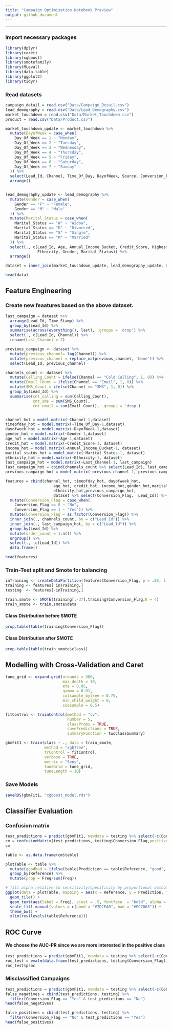 ```yaml
---
title: "Campaign Optimisation Notebook Preview"
output: github_document
---
```

---

### Import necessary packages
```r
library(dplyr)
library(caret)
library(xgboost)
library(smotefamily)
library(MLeval)
library(data.table)
library(ggplot2)
library(tidyr)
```

### Read datasets
```r
campaign_detail = read.csv("Data/Campaign_Detail.csv")
lead_demography = read.csv("Data/Lead_Demography.csv")
market_touchdown = read.csv("Data/Market_Touchdown.csv")
product = read.csv("Data/Product.csv")

```

```r
market_touchdown_update <- market_touchdown %>%
  mutate(DayofWeek = case_when(
    Day_Of_Week == 1 ~ "Monday",
    Day_Of_Week == 2 ~ "Tuesday",
    Day_Of_Week == 3 ~ "Wednesday",
    Day_Of_Week == 4 ~ "Thursday",
    Day_Of_Week == 5 ~ "Friday",
    Day_Of_Week == 6 ~ "Saturday",
    Day_Of_Week == 7 ~ "Sunday"
  )) %>%
  select(Lead_Id, Channel, Time_Of_Day, DayofWeek, Source, Conversion_Flag, Time_Stamp) %>%
  arrange()


lead_demography_update <- lead_demography %>%
  mutate(Gender = case_when(
    Gender == "F" ~ "Female",
    Gender == "M" ~ "Male"
  )) %>%
  mutate(Marital_Status = case_when(
    Marital_Status == "W" ~ "Widow",
    Marital_Status == "D" ~ "Divorced",
    Marital_Status == "S" ~ "Single",
    Marital_Status == "M" ~ "Married"
  )) %>%
  select(., c(Lead_Id, Age, Annual_Income_Bucket, Credit_Score, Highest_Education,
              Ethnicity, Gender, Marital_Status)) %>%
  arrange()

dataset = inner_join(market_touchdown_update, lead_demography_update, by = c("Lead_Id"))
```


```r
head(data)
```
## Feature Engineering
### Create new feaatures based on the above dataset.

```r

last_campaign = dataset %>%
  arrange(Lead_Id, Time_Stamp) %>%
  group_by(Lead_Id) %>%
  summarise(across(everything(), last), .groups = 'drop') %>%
  select(., c(Lead_Id, Channel)) %>%
  rename(Last_Channel = 2)

previous_campaign <- dataset %>%
  mutate(previous_channel= lag(Channel)) %>%
  mutate(previous_channel = replace_na(previous_channel, 'None')) %>%
  select(Lead_Id, previous_channel)

channels_count <- dataset %>%
  mutate(Calling_Count = ifelse(Channel == "Cold Calling", 1, 0)) %>%
  mutate(Email_Count = ifelse(Channel == "Email", 1, 0)) %>%
  mutate(SMS_Count = ifelse(Channel == "SMS", 1, 0)) %>%
  group_by(Lead_Id) %>%
  summarise(cnt_calling = sum(Calling_Count),
            cnt_sms = sum(SMS_Count),
            cnt_email = sum(Email_Count), .groups = 'drop')


channel_hot = model.matrix(~Channel-1,dataset)
timeofday_hot = model.matrix(~Time_Of_Day-1,dataset)
dayofweek_hot = model.matrix(~DayofWeek-1,dataset)
gender_hot = model.matrix(~Gender-1,dataset)
age_hot = model.matrix(~Age-1,dataset)
credit_hot = model.matrix(~Credit_Score-1, dataset)
income_hot = model.matrix(~Annual_Income_Bucket-1, dataset)
marital_status_hot = model.matrix(~Marital_Status-1, dataset)
ethnicity_hot = model.matrix(~Ethnicity-1, dataset)
last_campaign_hot = model.matrix(~Last_Channel-1, last_campaign)
last_campaign_hot = cbind(channels_count %>% select(Lead_Id), last_campaign_hot)
previous_campaign_hot = model.matrix(~previous_channel-1, previous_campaign)

features = cbind(channel_hot, timeofday_hot, dayofweek_hot,
                     age_hot, credit_hot, income_hot,gender_hot,marital_status_hot,
                     ethnicity_hot,previous_campaign_hot,
                     dataset %>% select(Conversion_Flag,  Lead_Id)) %>%
  mutate(Conversion_Flag = case_when(
    Conversion_Flag == 0 ~ "No",
    Conversion_Flag == 1 ~ "Yes")) %>%
  mutate(Conversion_Flag = as.factor(Conversion_Flag)) %>%
  inner_join(., channels_count, by = c("Lead_Id")) %>%
  inner_join(., last_campaign_hot, by = c("Lead_Id")) %>%
  group_by(Lead_Id) %>%
  mutate(order_count = 1:n()) %>%
  ungroup() %>%
  select(., -c(Lead_Id)) %>%
  data.frame() 

head(features)
```
### Train-Test split and Smote for balancing
```r
inTraining <- createDataPartition(features$Conversion_Flag, p = .85, list = FALSE)
training <- features[ inTraining,]
testing  <- features[-inTraining,]

train.smote <- SMOTE(training[,-37],training$Conversion_Flag,K = 4)
train_smote <- train.smote$data
```
#### Class Distribution before SMOTE
```r
prop.table(table(training$Conversion_Flag))
```


#### Class Distribution after SMOTE
```r
prop.table(table(train_smote$class))
```


## Modelling with Cross-Validation and Caret
```r
tune_grid <- expand.grid(nrounds = 300,
                         max_depth = 10,
                         eta = 0.05,
                         gamma = 0.01,
                         colsample_bytree = 0.75,
                         min_child_weight = 0,
                         subsample = 0.5)

fitControl <- trainControl(method = "cv",
                           number = 5,
                           classProbs = TRUE,
                           savePredictions = TRUE,
                           summaryFunction = twoClassSummary)

gbmFit1 <- train(class ~ ., data = train_smote, 
                 method = "xgbTree", 
                 trControl = fitControl,
                 verbose = TRUE,
                 metric = "Sens",
                 tuneGrid = tune_grid,
                 tuneLength = 10)
```

### Save Models
```r
saveRDS(gbmFit1, "xgboost_model.rds")
```

## Classifier Evaluation

### Confusion matrix
```r
test_predictions = predict(gbmFit1, newdata = testing %>% select(-c(Conversion_Flag)))
cm = confusionMatrix(test_predictions, testing$Conversion_Flag,positive = "Yes")
cm
```


```r
table <- as.data.frame(cm$table)

plotTable <- table %>%
  mutate(goodbad = ifelse(table$Prediction == table$Reference, "good", "bad")) %>%
  group_by(Reference) %>%
  mutate(prop = Freq/sum(Freq))

# fill alpha relative to sensitivity/specificity by proportional outcomes within reference groups (see dplyr code above as well as original confusion matrix for comparison)
ggplot(data = plotTable, mapping = aes(x = Reference, y = Prediction, fill = goodbad, alpha = prop)) +
  geom_tile() +
  geom_text(aes(label = Freq), vjust = .5, fontface  = "bold", alpha = 1) +
  scale_fill_manual(values = c(good = "#7DCEA0", bad = "#EC7063")) +
  theme_bw() +
  xlim(rev(levels(table$Reference)))
```
## ROC Curve
#### We choose the AUC-PR since we are more interested in the positive class
```r
test_predictions = predict(gbmFit1, newdata = testing %>% select(-c(Conversion_Flag)), type = "prob")
roc_test = evalm(data.frame(test_predictions, testing$Conversion_Flag))
roc_test$proc
```
### Misclassified Campaigns
```r
test_predictions = predict(gbmFit1, newdata = testing %>% select(-c(Conversion_Flag)))
false_negatives = cbind(test_predictions, testing) %>%
  filter(Conversion_Flag == "Yes" & test_predictions == "No")
head(false_negatives)

false_positives = cbind(test_predictions, testing) %>%
  filter(Conversion_Flag == "No" & test_predictions == "Yes")
head(false_positives)
```


